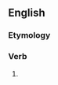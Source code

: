 ==English==

===Etymology===
{{suffix|en|let|eth|nocat=1}}

===Verb===
{{head|en|verb form}}

# {{en-archaic third-person singular of|let}}